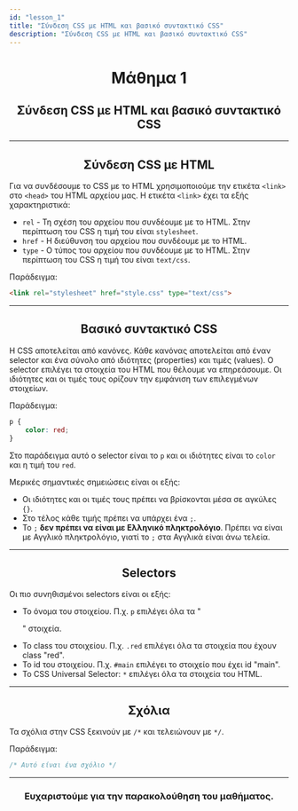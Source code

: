 ```yaml
---
id: "lesson_1"
title: "Σύνδεση CSS με HTML και βασικό συντακτικό CSS"
description: "Σύνδεση CSS με HTML και βασικό συντακτικό CSS"
---
```


<h1 style="text-align: center;">Μάθημα 1</h1>

<h2 style="text-align: center;"> Σύνδεση CSS με HTML και βασικό συντακτικό CSS </h2>

---

<h2 style="text-align: center;"> Σύνδεση CSS με HTML </h2>

Για να συνδέσουμε το CSS με το HTML χρησιμοποιούμε την ετικέτα ```<link>``` στο ```<head>``` του HTML αρχείου μας. 
Η ετικέτα ```<link>``` έχει τα εξής χαρακτηριστικά:

* ```rel```     - Τη σχέση του αρχείου που συνδέουμε με το HTML. Στην περίπτωση του CSS η τιμή του είναι ```stylesheet```.
* ```href```    - Η διεύθυνση του αρχείου που συνδέουμε με το HTML.
* ```type```    - Ο τύπος του αρχείου που συνδέουμε με το HTML. Στην περίπτωση του CSS η τιμή του είναι ```text/css```.

Παράδειγμα:

```html
<link rel="stylesheet" href="style.css" type="text/css">
```

---

<h2 style="text-align: center;"> Βασικό συντακτικό CSS </h2>

Η CSS αποτελείται από κανόνες. 
Κάθε κανόνας αποτελείται από έναν selector και ένα σύνολο από ιδιότητες (properties) και τιμές (values). 
Ο selector επιλέγει τα στοιχεία του HTML που θέλουμε να επηρεάσουμε.
Οι ιδιότητες και οι τιμές τους ορίζουν την εμφάνιση των επιλεγμένων στοιχείων.

Παράδειγμα:

```css
p {
    color: red;
}
```

Στο παράδειγμα αυτό ο selector είναι το ```p``` και οι ιδιότητες είναι το ```color``` και η τιμή του ```red```.

Μερικές σημαντικές σημειώσεις είναι οι εξής:
* Οι ιδιότητες και οι τιμές τους πρέπει να βρίσκονται μέσα σε αγκύλες ```{}```.
* Στο τέλος κάθε τιμής πρέπει να υπάρχει ένα ```;```.
* Το ```;``` **δεν πρέπει να είναι με Ελληνικό πληκτρολόγιο**. Πρέπει να είναι με Αγγλικό πληκτρολόγιο, γιατί το ```;``` στα Αγγλικά είναι άνω τελεία.

---

<h2 style="text-align: center;"> Selectors </h2>

Οι πιο συνηθισμένοι selectors είναι οι εξής:
* Το όνομα του στοιχείου. Π.χ. ```p``` επιλέγει όλα τα "<p>" στοιχεία.
* Το class του στοιχείου. Π.χ. ```.red``` επιλέγει όλα τα στοιχεία που έχουν class "red".
* Το id του στοιχείου. Π.χ. ```#main``` επιλέγει το στοιχείο που έχει id "main".
* Το CSS Universal Selector: ```*``` επιλέγει όλα τα στοιχεία του HTML.

---

<h2 style="text-align: center;"> Σχόλια </h2>

Τα σχόλια στην CSS ξεκινούν με ```/*``` και τελειώνουν με ```*/```.

Παράδειγμα:

```css
/* Αυτό είναι ένα σχόλιο */
```

---

<h3 style="text-align: center;"> Ευχαριστούμε για την παρακολούθηση του μαθήματος. </h3>